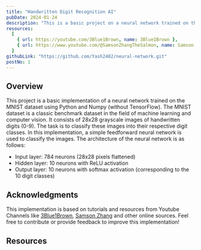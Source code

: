 ```yaml
---
title: "Handwritten Digit Recognition AI"
pubDate: 2024-01-24
description: "This is a basic project on a neural network trained on the MNIST dataset using Python, Numpy and Matplotlib. This neural network can predict digits with 95% accuracy (when trained with 3000 max iterations and 0.5 learning rate)."
resources:
  [
    { url: https://youtube.com/3Blue1Brown, name: 3Blue1Brown },
    { url: https://www.youtube.com/@SamsonZhangTheSalmon, name: Samson Zhang },
  ]
githubLink: "https://github.com/Yash2402/neural-network.git"
postNo: 1
---
```



## Overview

This project is a basic implementation of a neural network trained on the MNIST dataset using Python and Numpy (without TensorFlow).
The MNIST dataset is a classic benchmark dataset in the field of machine learning and computer vision. It consists of 28x28 grayscale images of handwritten digits (0-9). The task is to classify these images into their respective digit classes.
In this implementation, a simple feedforward neural network is used to classify the images. The architecture of the neural network is as follows:

- Input layer: 784 neurons (28x28 pixels flattened)
- Hidden layer: 10 neurons with ReLU activation
- Output layer: 10 neurons with softmax activation (corresponding to the 10 digit classes)

## Acknowledgments

This implementation is based on tutorials and resources from Youtube Channels like [3Blue1Brown](https://www.youtube.com/c/3blue1brown), [Samson Zhang](https://www.youtube.com/@SamsonZhangTheSalmon) and other online sources.
Feel free to contribute or provide feedback to improve this implementation!

## Resources

<Resource
  title="Samson Zhang's video on build neural network in python using numpy and pandas."
  url=""
/>
<Resource
  title="3Blue1Brown playlist on underline mathematics in neural networks."
  url="https://youtube.com/playlist?list=PLZHQObOWTQDNU6R1_67000Dx_ZCJB-3pi&si=OaSzJLS9RNrgr5Sv"
/>
<Resource title="My blog on neural network." url="/blogs/neural-network/" />
